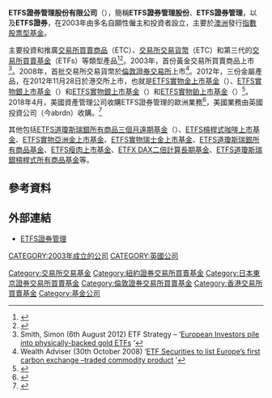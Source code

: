 {{NoteTA
|G1=Country
|1=zh-cn:交易型开放式指数基金;zh-tw:指數股票型基金;zh-hk:交易所買賣基金;
}}
{{Infobox company
| name      = ETFS證券管理股份有限公司
| name_en   = ETF Securities
| logo      = ETF Securities logo.svg
| type      = [[私人公司|私人]][[有限公司|有限公司]]
| founder   = {{tsl|en|Graham Tuckwell|格雷厄姆·塔克韋爾}} 
| industry  = [[投資學|投資管理]]
| products  = [[指數股票型基金|指數股票型基金]]
| locations = [[雪梨_(城市)|雪梨]]、[[墨爾本|墨爾本]]
| homepage  = {{URL|https://www.etfsecurities.com.au/}}
}}
'''ETFS證券管理股份有限公司'''（{{lang-en|ETF Securities}}），簡稱'''ETFS證券管理股份'''、'''ETFS證券管理'''，以及'''ETFS證券'''，在2003年由多名自願性僱主和投資者設立，主要於[[澳洲|澳洲]]發行[[指數股票型基金|指數股票型基金]]。

主要投資和推廣[[交易所買賣商品|交易所買賣商品]]（ETC）、[[交易所交易貨幣|交易所交易貨幣]]（ETC）和第三代的[[交易所買賣基金|交易所買賣基金]]（ETFs）等類型產品<ref>{{Cite web |url=http://www.etfsecurities.com/zh-hk/%E9%97%9C%E6%96%BC%E6%88%91%E5%80%91.aspx |title=ETF Securities (HK) Limited資料 |accessdate=2013-05-10 |archive-date=2013-06-14 |archive-url=https://web.archive.org/web/20130614045247/http://www.etfsecurities.com/zh-hk/%E9%97%9C%E6%96%BC%E6%88%91%E5%80%91.aspx |dead-url=no }}</ref><ref>{{Cite web |url=http://www.etfsecurities.com/en-gb/about-us.aspx |title=ETF Securities (UK) Limited資料 |accessdate=2013-05-10 |archive-date=2013-05-11 |archive-url=https://web.archive.org/web/20130511074217/http://www.etfsecurities.com/en-gb/about-us.aspx |dead-url=no }}</ref>。2003年，首份黃金交易所買賣商品上市<ref>Smith, Simon (6th August 2012) ETF Strategy – ‘[http://www.etfstrategy.co.uk/investors-pile-into-physically-backed-gold-etfs-reports-etf-securities-41258/ European Investors pile into physically-backed gold ETFs] {{Wayback|url=http://www.etfstrategy.co.uk/investors-pile-into-physically-backed-gold-etfs-reports-etf-securities-41258/ |date=20130116102139 }}’</ref>。2008年，首批交易所交易貨幣於[[倫敦證券交易所|倫敦證券交易所]]上市<ref>Wealth Adviser (30th October 2008) ‘[http://www.wealthadviser.co/2008/10/30/etf-securities-list-europes-first-carbon-exchange-traded-commodity-product ETF Securities to list Europe’s first carbon exchange –traded commodity product] {{Wayback|url=http://www.wealthadviser.co/2008/10/30/etf-securities-list-europes-first-carbon-exchange-traded-commodity-product |date=20131022024037 }}’</ref>。2012年，三份金屬產品，在2012年11月28日於港交所上市，也就是[[ETFS實物金上市基金|ETFS實物金上市基金]]（{{hkex|2830}}）、[[ETFS實物銀上市基金|ETFS實物銀上市基金]]（{{hkex|3117}}）和[[ETFS實物銀上市基金|ETFS實物銀上市基金]]（{{hkex|3117}}）和[[ETFS實物鉑上市基金|ETFS實物鉑上市基金]]（{{hkex|3119}}）<ref>{{Cite news |url=https://orientaldaily.on.cc/cnt/finance/20121127/00202_011.html |title=3貴金屬ETF明上市 |publisher=東方日報 |date=2012-11-27 |accessdate=2022-01-07 |language=zh-hant |archive-date=2022-01-07 |archive-url=https://web.archive.org/web/20220107144920/https://orientaldaily.on.cc/cnt/finance/20121127/00202_011.html }}</ref>。2018年4月，美國資產管理公司{{tsl|en|WisdomTree Investments|智慧樹投資}}收購ETFS證券管理的歐洲業務<ref>{{cite press release |url=http://ir.wisdomtree.com/news-releases/news-release-details/wisdomtree-completes-acquisition-etf-securities-european |title=WisdomTree Completes Acquisition of ETF Securities' European Exchange-Traded Commodity, Currency and Short-and-Leveraged Business |publisher={{tsl|en|WisdomTree Investments|智慧樹投資|WisdomTree Investments}} |date=2018-04-12 |access-date=2022-01-07 |archive-date=2022-01-22 |archive-url=https://web.archive.org/web/20220122220625/http://ir.wisdomtree.com/news-releases/news-release-details/wisdomtree-completes-acquisition-etf-securities-european }}</ref>，美國業務由英國投資公司{{tsl|en|abrdn|abrdn|標準人壽安本集團}}（今abrdn）收購。<ref>{{Cite news |url=https://www.fa-mag.com/news/aberdeen-acquires-etf-securities--u-s--business-38414.html |title=Aberdeen Acquires ETF Securities' U.S. Business |first=JEFF |last=SCHLEGEL |work={{tsl|en|Financial Advisor (magazine)|理財顧問 (雜誌)|Financial Advisor}} |date=2018-04-27 |accessdate=2022-01-07 |archive-date=2022-01-08 |archive-url=https://web.archive.org/web/20220108225943/https://www.fa-mag.com/news/aberdeen-acquires-etf-securities--u-s--business-38414.html }}</ref>

其他包括[[ETFS道瓊斯瑞銀所有商品三個月遠期基金|ETFS道瓊斯瑞銀所有商品三個月遠期基金]]（{{lse|FAIG}}）、[[ETFS槓桿式咖啡上市基金|ETFS槓桿式咖啡上市基金]]、[[ETFS實物亞洲金上市基金|ETFS實物亞洲金上市基金]]、[[ETFS實物瑞士金上市基金|ETFS實物瑞士金上市基金]]、[[ETFS道瓊斯瑞銀所有商品基金|ETFS道瓊斯瑞銀所有商品基金]]、[[ETFS瘦肉上市基金|ETFS瘦肉上市基金]]、[[ETFX_DAX二倍計算長期基金|ETFX DAX二倍計算長期基金]]、[[ETFS道瓊斯瑞銀槓桿式所有商品基金|ETFS道瓊斯瑞銀槓桿式所有商品基金]]等。

==參考資料==
{{REFLIST}}

==外部連結==
*[https://www.etfsecurities.com.au/ ETFS證券管理] {{Wayback|url=https://www.etfsecurities.com.au/ |date=20220511061227 }}

[[CATEGORY:2003年成立的公司|CATEGORY:2003年成立的公司]]
[[CATEGORY:英國公司|CATEGORY:英國公司]]
[[Category:交易所交易基金|Category:交易所交易基金]]
[[Category:紐約證券交易所買賣基金|Category:紐約證券交易所買賣基金]]
[[Category:日本東京證券交易所買賣基金|Category:日本東京證券交易所買賣基金]]
[[Category:倫敦證券交易所買賣基金|Category:倫敦證券交易所買賣基金]]
[[Category:香港交易所買賣基金|Category:香港交易所買賣基金]]
[[Category:基金公司|Category:基金公司]]